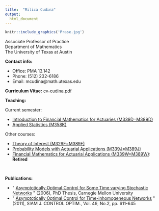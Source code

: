 ```yaml
---
title:  "Milica Cudina"
output: 
  html_document
---
```

```r
knitr::include_graphics('Prase.jpg')
```

Associate Professor of Practice  
Department of Mathematics   
The University of Texas at Austin  


**Contact info:**\

-   Office: PMA 13.142 
-   Phone: (512) 232-6186 
-   Email: mcudina\@math.utexas.edu

**Curriculum Vitae:** [cv-cudina.pdf](cv-cudina.pdf)


**Teaching:**

Current semester:

-   [Introduction to Financial Mathematics for Actuaries (M339D=M389D)](M339D/M339D.html)
-   [Applied Statistics (M358K)](M358K/M358K.html)

Other courses:

-   [Theory of Interest (M329F=M389F)](M329F/M329F.html)
-   [Probability Models with Actuarial Applications (M339J=M389J)](M339J/M339J.html)
-   [Financial Mathematics for Actuarial Applications (M339W=M389W)](M339W/M339W.html): **Retired**

<!--
Resources for students:

-   [Actuarial Miscellany](act-misc.html)
-->

\

**Publications:**

-   \" [Asymptotically Optimal Control for Some Time varying Stochastic
    Networks](thesis.pdf) \" (2006), PhD Thesis, Carnegie Mellon
    University
-   \" [Asymptotically Optimal Control for Time-inhomogeneous
    Networks](CudRam11.pdf) \" (2011), SIAM J. CONTROL OPTIM., Vol. 49,
    No.2, pp. 611-645
